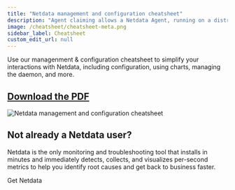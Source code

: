 ```yaml
---
title: "Netdata management and configuration cheatsheet"
description: "Agent claiming allows a Netdata Agent, running on a distributed node, to securely connect to Netdata Cloud via the encrypted Agent-Cloud link (ACLK)."
image: /cheatsheet/cheatsheet-meta.png
sidebar_label: Cheatsheet
custom_edit_url: null
---
```



Use our managenment &amp; configuration cheatsheet to simplify your interactions with Netdata, including configuration,
using charts, managing the daemon, and more.

## [**Download the PDF**](/cheatsheet/cheatsheet-v0.1.pdf)

![Netdata management and configuration cheatsheet](/cheatsheet/cheatsheet-v0.1.png)

## **Not already a Netdata user?**

Netdata is the only monitoring and troubleshooting tool that installs in minutes and immediately detects, collects, and
visualizes per-second metrics to help you identify root causes and get back to business faster.

<Link class="button button--primary" to="https://netdata.cloud/get-netdata">Get Netdata</Link>